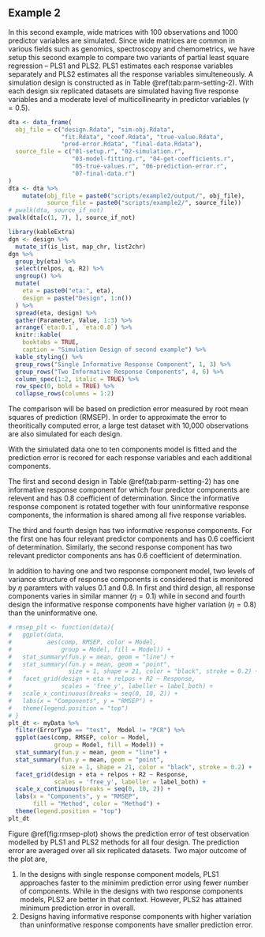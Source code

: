 ## Example 2

In this second example, wide matrices with 100 observations and 1000 predictor variables are simulated. Since wide matrices are common in various fields such as genomics, spectroscopy and chemometrics, we have setup this second example to compare two variants of partial least square regression -- PLS1 and PLS2. PLS1 estimates each response variables separately and PLS2 estimates all the response variables simulteneously. A simulation design is constructed as in Table \@ref(tab:parm-setting-2). With each design six replicated datasets are simulated having five response variables and a moderate level of multicollinearity in predictor variables ($\gamma = 0.5$).

```r
dta <- data_frame(
  obj_file = c("design.Rdata", "sim-obj.Rdata", 
               "fit.Rdata", "coef.Rdata", "true-value.Rdata", 
               "pred-error.Rdata", "final-data.Rdata"),
  source_file = c("01-setup.r", "02-simulation.r",
                  "03-model-fitting.r", "04-get-coefficients.r",
                  "05-true-values.r", "06-prediction-error.r",
                  "07-final-data.r")
)
dta <- dta %>% 
    mutate(obj_file = paste0("scripts/example2/output/", obj_file),
           source_file = paste0("scripts/example2/", source_file))
# pwalk(dta, source_if_not)
pwalk(dta[c(1, 7), ], source_if_not)
```

```r
library(kableExtra)
dgn <- design %>% 
  mutate_if(is_list, map_chr, list2chr)
dgn %>% 
  group_by(eta) %>% 
  select(relpos, q, R2) %>% 
  ungroup() %>% 
  mutate(
    eta = paste0("eta:", eta),
    design = paste("Design", 1:n())
  ) %>% 
  spread(eta, design) %>% 
  gather(Parameter, Value, 1:3) %>% 
  arrange(`eta:0.1`, `eta:0.8`) %>% 
  knitr::kable(
    booktabs = TRUE,
    caption = "Simulation Design of second example") %>% 
  kable_styling() %>% 
  group_rows("Single Informative Response Component", 1, 3) %>% 
  group_rows("Two Informative Response Components", 4, 6) %>% 
  column_spec(1:2, italic = TRUE) %>% 
  row_spec(0, bold = TRUE) %>% 
  collapse_rows(columns = 1:2)
```

The comparison will be based on prediction error measured by root mean squares of prediction (RMSEP). In order to approximate the error to theoritically computed error, a large test dataset with 10,000 observations are also simulated for each design.

With the simulated data one to ten components model is fitted and the prediction error is recored for each response variables and each additional components.

The first and second design in Table \@ref(tab:parm-setting-2) has one informative response component for which four predictor components are relevent and has 0.8 coefficient of determination. Since the informative response component is rotated together with four uninformative response components, the information is shared among all five response variables. 

The third and fourth design has two informative response components. For the first one has four relevant predictor components and has 0.6 coefficient of determination. Similarly, the second response component has two relevant predictor components ans has 0.6 coefficient of determination.

In addition to having one and two response component model, two levels of variance structure of response components is considered that is monitored by $\eta$ paramters with values 0.1 and 0.8. In first and third design, all response components varies in similar manner ($\eta = 0.1$) while in second and fourth design the informative response components have higher variation ($\eta = 0.8$) than the uninformative one.

```r
# rmsep_plt <- function(data){
#   ggplot(data, 
#          aes(comp, RMSEP, color = Model, 
#              group = Model, fill = Model)) +
#   stat_summary(fun.y = mean, geom = "line") +
#   stat_summary(fun.y = mean, geom = "point", 
#                size = 1, shape = 21, color = "black", stroke = 0.2) +
#   facet_grid(design + eta + relpos + R2 ~ Response, 
#              scales = 'free_y', labeller = label_both) +
#   scale_x_continuous(breaks = seq(0, 10, 2)) +
#   labs(x = "Components", y = "RMSEP") +
#   theme(legend.position = "top")
# }
plt_dt <- myData %>% 
  filter(ErrorType == "test",  Model != "PCR") %>% 
  ggplot(aes(comp, RMSEP, color = Model, 
             group = Model, fill = Model)) +
  stat_summary(fun.y = mean, geom = "line") +
  stat_summary(fun.y = mean, geom = "point", 
               size = 1, shape = 21, color = "black", stroke = 0.2) +
  facet_grid(design + eta + relpos + R2 ~ Response, 
             scales = 'free_y', labeller = label_both) +
  scale_x_continuous(breaks = seq(0, 10, 2)) +
  labs(x = "Components", y = "RMSEP", 
       fill = "Method", color = "Method") +
  theme(legend.position = "top")
plt_dt
```

Figure \@ref(fig:rmsep-plot) shows the prediction error of test observation modelled by PLS1 and PLS2 methods for all four design. The prediction error are averaged over all six replicated datasets. Two major outcome of the plot are,

1) In the designs with single response component models, PLS1 approaches faster to the minimim prediction error using fewer number of components. While in the designs with two response components models, PLS2 are better in that context. However, PLS2 has attained minimum prediction error in overall.
2) Designs having informative response components with higher variation than uninformative response components have smaller prediction error.